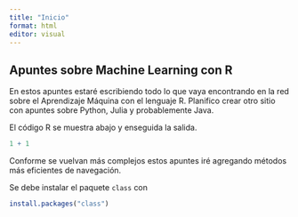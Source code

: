 ```yaml
---
title: "Inicio"
format: html
editor: visual
---
```


## Apuntes sobre Machine Learning con R {#quarto}

En estos apuntes estaré escribiendo todo lo que vaya encontrando en la red sobre el Aprendizaje Máquina con el lenguaje R. Planifico crear otro sitio con apuntes sobre Python, Julia y probablemente Java.

El código R se muestra abajo y enseguida la salida.

```r
1 + 1
```

Conforme se vuelvan más complejos estos apuntes iré agregando métodos más eficientes de navegación.

Se debe instalar el paquete `class` con

``` R
install.packages("class")
```
